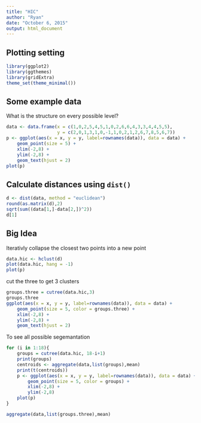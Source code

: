```yaml
---
title: "HIC"
author: "Ryan"
date: "October 6, 2015"
output: html_document
---
```


## Plotting setting
```r
library(ggplot2)
library(ggthemes)
library(gridExtra)
theme_set(theme_minimal())
```

## Some example data
What is the structure on every possible level?  
```r
data <- data.frame(x = c(1,0,2,5,4,5,1,0,2,6,6,4,3,3,4,4,5,5),
                   y = c(2,0,1,3,1,0,-1,1,0,2,1,2,6,7,8,5,6,7))
p <- ggplot(aes(x = x, y = y, label=rownames(data)), data = data) + 
    geom_point(size = 5) + 
    xlim(-2,8) + 
    ylim(-2,8) + 
    geom_text(hjust = 2)
plot(p)
```

## Calculate distances using `dist()` 
```r
d <- dist(data, method = "euclidean")
round(as.matrix(d),2)
sqrt(sum((data[1,]-data[2,])^2))
d[1]
```

## Big Idea   
Iterativly collapse the closest two points into a new point    
```r
data.hic <- hclust(d)
plot(data.hic, hang = -1)
plot(p)
```

cut the three to get 3 clusters
```r
groups.three = cutree(data.hic,3)
groups.three
ggplot(aes(x = x, y = y, label=rownames(data)), data = data) + 
    geom_point(size = 5, color = groups.three) + 
    xlim(-2,8) + 
    ylim(-2,8) + 
    geom_text(hjust = 2)
```

To see all possible segemantation
```r
for (i in 1:18){
    groups = cutree(data.hic, 18-i+1)
    print(groups)
    centroids <- aggregate(data,list(groups),mean)
    print(t(centroids))
    p <- ggplot(aes(x = x, y = y, label=rownames(data)), data = data) + 
        geom_point(size = 5, color = groups) + 
        xlim(-2,8) + 
        ylim(-2,8)
    plot(p)
}
```


```r
aggregate(data,list(groups.three),mean)
```

